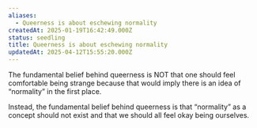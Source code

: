 ```yaml
---
aliases:
  - Queerness is about eschewing normality
createdAt: 2025-01-19T16:42:49.000Z
status: seedling
title: Queerness is about eschewing normality
updatedAt: 2025-04-12T15:55:20.000Z
---
```

The fundamental belief behind queerness is NOT that one should feel comfortable being strange because that would imply there is an idea of “normality” in the first place.

Instead, the fundamental belief behind queerness is that “normality” as a concept should not exist and that we should all feel okay being ourselves.
